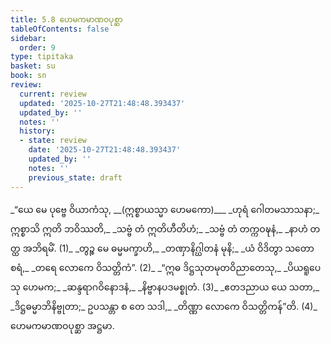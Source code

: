 ```yaml
---
title: 5.8 ဟေမကမာဏဝပုစ္ဆာ
tableOfContents: false
sidebar:
  order: 9
type: tipitaka
basket: su
book: sn
review:
  current: review
  updated: '2025-10-27T21:48:48.393437'
  updated_by: ''
  notes: ''
  history:
  - state: review
    date: '2025-10-27T21:48:48.393437'
    updated_by: ''
    notes: ''
    previous_state: draft
---
```



<ReviewStatus review={frontmatter.review} showDetails={true} />

<HypothesisAnnotation frontmatter={frontmatter} />

<DynamicBreadcrumb />

<Division number="1091" book="sn" e="ch" v="18" p="443">

<Paragraph number="1284" type="verses" book="sn">
_“ယေ မေ ပုဗ္ဗေ ဝိယာကံသု, __(ဣစ္စာယသ္မာ ဟေမကော)___  
_ဟုရံ ဂေါတမသာသနာ;_  
ဣစ္စာသိ ဣတိ ဘဝိဿတိ,_  
_သဗ္ဗံ တံ ဣတိဟီတိဟံ;_  
_သဗ္ဗံ တံ တက္ကဝဍ္ဎနံ,_  
_နာဟံ တတ္ထ အဘိရမိံ. (1)_  

</Paragraph>

</Division>
<Division number="1092" book="sn" e="ch" v="18" p="443">

<Paragraph number="1285" type="verses" book="sn">
_တွဉ္စ မေ ဓမ္မမက္ခာဟိ,_  
_တဏှာနိဂ္ဃါတနံ မုနိ;_  
_ယံ ဝိဒိတွာ သတော စရံ,_  
_တရေ လောကေ ဝိသတ္တိကံ”. (2)_  

</Paragraph>

</Division>
<Division number="1093" book="sn" e="ch" v="18" p="443">

<Paragraph number="1286" type="verses" book="sn">
_“ဣဓ ဒိဋ္ဌသုတမုတဝိညာတေသု,_  
_ပိယရူပေသု ဟေမက;_  
_ဆန္ဒရာဂဝိနောဒနံ,_  
_နိဗ္ဗာနပဒမစ္စုတံ. (3)_  

</Paragraph>

</Division>
<Division number="1094" book="sn" e="ch" v="18" p="443">

<Paragraph number="1287" type="verses" book="sn">
_ဧတဒညာယ ယေ သတာ,_  
_ဒိဋ္ဌဓမ္မာဘိနိဗ္ဗုတာ;_  
ဥပသန္တာ စ တေ သဒါ,_  
_တိဏ္ဏာ လောကေ ဝိသတ္တိကန်”တိ. (4)_  


</Paragraph>
</Division>

<Paragraph number="1288" type="center" book="sn">
ဟေမကမာဏဝပုစ္ဆာ အဋ္ဌမာ.
</Paragraph>